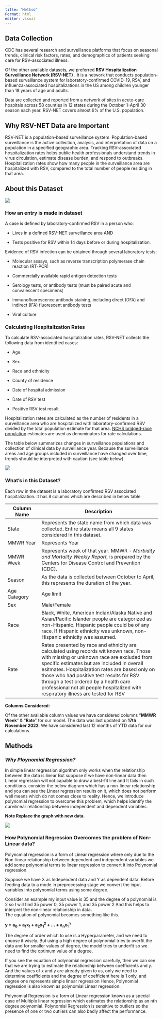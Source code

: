 ```yaml
---
title: "Method"
Format: html
editor: visual
---
```


## Data Collection

CDC has several research and surveillance platforms that focus on seasonal trends, clinical risk factors, rates, and demographics of patients seeking care for RSV-associated illness.

Of the other available datasets, we preferred **RSV Hospitalization Surveillance Network (RSV-NET)** . It is a network that conducts population-based surveillance system for laboratory-confirmed COVID-19, RSV, and influenza-associated hospitalizations in the US among children younger than 18 years of age and adults.

Data are collected and reported from a network of sites in acute-care hospitals across 58 counties in 12 states during the October 1--April 30 season each year. RSV-NET covers almost 9% of the U.S. population.

## Why RSV-NET Data are Important

RSV-NET is a population-based surveillance system. Population-based surveillance is the active collection, analysis, and interpretation of data on a population in a specified geographic area. Tracking RSV-associated hospitalization rates helps public health professionals understand trends in virus circulation, estimate disease burden, and respond to outbreaks. Hospitalization rates show how many people in the surveillance area are hospitalized with RSV, compared to the total number of people residing in that area.

## About this Dataset

![](images/paste-8FF52AAE.png)

### How an entry is made in dataset

A case is defined by laboratory-confirmed RSV in a person who:

-   Lives in a defined RSV-NET surveillance area AND

-   Tests positive for RSV within 14 days before or during hospitalization.

Evidence of RSV infection can be obtained through several laboratory tests:

-   Molecular assays, such as reverse transcription polymerase chain reaction (RT-PCR)

-   Commercially available rapid antigen detection tests

-   Serology tests, or antibody tests (must be paired acute and convalescent specimens)

-   Immunofluorescence antibody staining, including direct (DFA) and indirect (IFA) fluorescent antibody tests

-   Viral culture

### **Calculating Hospitalization Rates**

To calculate RSV-associated hospitalization rates, RSV-NET collects the following data from identified cases:

-   Age

-   Sex

-   Race and ethnicity

-   County of residence

-   Date of hospital admission

-   Date of RSV test

-   Positive RSV test result

Hospitalization rates are calculated as the number of residents in a surveillance area who are hospitalized with laboratory-confirmed RSV divided by the total population estimate for that area. [NCHS bridged-race population](https://www.cdc.gov/nchs/nvss/bridged_race.htm) estimates are used as denominators for rate calculations.

The table below summarizes changes in surveillance populations and collection of clinical data by surveillance year. Because the surveillance areas and age groups included in surveillance have changed over time, trends should be interpreted with caution (see table below).

![](images/paste-72BAB924.png)

### What's in this Dataset?

Each row in the dataset is a laboratory confirmed RSV associated hospitalization. It has 8 columns which are described in below table

| Column Name  | Description                                                                                                                                                                                                                                                                                                                                                                                                        |
|----------------|--------------------------------------------------------|
| State        | Represents the state name from which data was collected. Entire state means all 9 states considered in this dataset.                                                                                                                                                                                                                                                                                               |
| MMWR Year    | Represents Year                                                                                                                                                                                                                                                                                                                                                                                                    |
| MMWR Week    | Represents week of that year. MMWR - *Morbidity and Mortality Weekly Report,* is prepared by the Centers for Disease Control and Prevention (CDC).                                                                                                                                                                                                                                                                 |
| Season       | As the data is collected between October to April, this represents the duration of the year.                                                                                                                                                                                                                                                                                                                       |
| Age Category | Age limit                                                                                                                                                                                                                                                                                                                                                                                                          |
| Sex          | Male/Female                                                                                                                                                                                                                                                                                                                                                                                                        |
| Race         | Black, White, American Indian/Alaska Native and Asian/Pacific Islander people are categorized as non-Hispanic. Hispanic people could be of any race. If Hispanic ethnicity was unknown, non-Hispanic ethnicity was assumed.                                                                                                                                                                                        |
| Rate         | Rates presented by race and ethnicity are calculated using records wit known race. Those with missing or unknown race are excluded from specific estimates but are included in overall esitmates. Hospitalization rates are based only on those who had positive test results for RSV through a test ordered by a health care professional not all people hospitalized with respiratory illness are tested for RSV |

**Columns Considered:**

Of the other available column values we have considered columns "**MMWR Week**" & "**Rate**" for our model. The data was last updated on **17th November 2022**. We have considered last 12 months of YTD data for our calculations.

## Methods

### *Why Ploynomial Regression?*

In simple linear regression algorithm only works when the relationship between the data is linear But suppose if we have non-linear data then Linear regression will not capable to draw a best-fit line and It fails in such conditions. consider the below diagram which has a non-linear relationship and you can see the Linear regression results on it, which does not perform well means which do not comes close to reality. Hence, we introduce polynomial regression to overcome this problem, which helps identify the curvilinear relationship between independent and dependent variables.

**Note Replace the graph with new data.**

![](images/paste-73DF7630.png)

### **How Polynomial Regression Overcomes the problem of Non-Linear data?**

Polynomial regression is a form of Linear regression where only due to the Non-linear relationship between dependent and independent variables we add some polynomial terms to linear regression to convert it into Polynomial regression.

Suppose we have X as Independent data and Y as dependent data. Before feeding data to a mode in preprocessing stage we convert the input variables into polynomial terms using some degree.

Consider an example my input value is 35 and the degree of a polynomial is 2 so I will find 35 power 0, 35 power 1, and 35 power 2 And this helps to interpret the non-linear relationship in data.\
The equation of polynomial becomes something like this.

**y = a~0~ + a~1~x~1~ + a~2~x~1~^2^ + ... + a~n~x~1~^n^**

The degree of order which to use is a Hyperparameter, and we need to choose it wisely. But using a high degree of polynomial tries to overfit the data and for smaller values of degree, the model tries to underfit so we need to find the optimum value of a degree.

If you see the equation of polynomial regression carefully, then we can see that we are trying to estimate the relationship between coefficients and y. And the values of x and y are already given to us, only we need to determine coefficients and the degree of coefficient here is 1 only, and degree one represents simple linear regression Hence, Polynomial regression is also known as polynomial Linear regression.

Polynomial Regression is a form of Linear regression known as a special case of Multiple linear regression which estimates the relationship as an nth degree polynomial. Polynomial Regression is sensitive to outliers so the presence of one or two outliers can also badly affect the performance.
